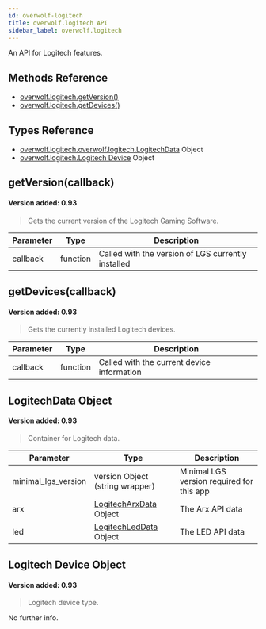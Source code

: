 ```yaml
---
id: overwolf-logitech
title: overwolf.logitech API
sidebar_label: overwolf.logitech
---
```


An API for Logitech features.

## Methods Reference

* [overwolf.logitech.getVersion()](#getversioncallback)
* [overwolf.logitech.getDevices()](#getdvicescallback)

## Types Reference

* [overwolf.logitech.overwolf.logitech.LogitechData](#overwolflogitechlogitechdata-object) Object
* [overwolf.logitech.Logitech Device](#logitech-device-object) Object

## getVersion(callback)
#### Version added: 0.93

> Gets the current version of the Logitech Gaming Software.

Parameter | Type                  | Description                                        |
--------- | ----------------------| -------------------------------------------------- |
callback  | function              | Called with the version of LGS currently installed |

## getDevices(callback)
#### Version added: 0.93

> Gets the currently installed Logitech devices.

Parameter | Type                  | Description                                        |
--------- | ----------------------| -------------------------------------------------- |
callback  | function              | Called with the current device information         |

## LogitechData Object
#### Version added: 0.93

> Container for Logitech data.

Parameter            | Type                                         | Description                                     |
-------------------- | ---------------------------------------------| ----------------------------------------------- |
minimal_lgs_version  | version Object (string wrapper)              | Minimal LGS version required for this app |
arx                  | [LogitechArxData](overwolf-logitech-led#overwolflogitechledlogitecharxdata-object) Object | The Arx API data  |
led                  | [LogitechLedData](overwolf-logitech-led#overwolflogitechledlogitechleddata-object) Object | The LED API data  |

## Logitech Device Object
#### Version added: 0.93

> Logitech device type.

No further info.
